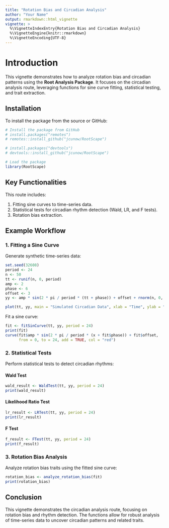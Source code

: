 ```yaml
---
title: "Rotation Bias and Circadian Analysis"
author: "Your Name"
output: rmarkdown::html_vignette
vignette: >
  %\VignetteIndexEntry{Rotation Bias and Circadian Analysis}
  %\VignetteEngine{knitr::rmarkdown}
  %\VignetteEncoding{UTF-8}
---
```


# Introduction

This vignette demonstrates how to analyze rotation bias and circadian patterns using the **Root Analysis Package**. It focuses on the circadian analysis route, leveraging functions for sine curve fitting, statistical testing, and trait extraction.

## Installation

To install the package from the source or GitHub:

```r
# Install the package from GitHub
# install.packages("remotes")
# remotes::install_github("jcunow/RootScape")

# install.packages("devtools")
# devtools::install_github("jcunow/RootScape")

# Load the package
library(RootScape)
```

## Key Functionalities

This route includes:

1. Fitting sine curves to time-series data.
2. Statistical tests for circadian rhythm detection (Wald, LR, and F tests).
3. Rotation bias extraction.

## Example Workflow

### 1. Fitting a Sine Curve

Generate synthetic time-series data:

```r
set.seed(32608)
period <- 24
n <- 50
tt <- runif(n, 0, period)
amp <- 2
phase <- 6
offset <- 3
yy <- amp * sin(2 * pi / period * (tt + phase)) + offset + rnorm(n, 0, 1)

plot(tt, yy, main = "Simulated Circadian Data", xlab = "Time", ylab = "Expression")
```

Fit a sine curve:

```r
fit <- fitSinCurve(tt, yy, period = 24)
print(fit)
curve(fit$amp * sin(2 * pi / period * (x + fit$phase)) + fit$offset, 
      from = 0, to = 24, add = TRUE, col = "red")
```

### 2. Statistical Tests

Perform statistical tests to detect circadian rhythms:

#### Wald Test

```r
wald_result <- WaldTest(tt, yy, period = 24)
print(wald_result)
```

#### Likelihood Ratio Test

```r
lr_result <- LRTest(tt, yy, period = 24)
print(lr_result)
```

#### F Test

```r
f_result <- FTest(tt, yy, period = 24)
print(f_result)
```

### 3. Rotation Bias Analysis

Analyze rotation bias traits using the fitted sine curve:

```r
rotation_bias <- analyze_rotation_bias(fit)
print(rotation_bias)
```

## Conclusion

This vignette demonstrates the circadian analysis route, focusing on rotation bias and rhythm detection. The functions allow for robust analysis of time-series data to uncover circadian patterns and related traits.
